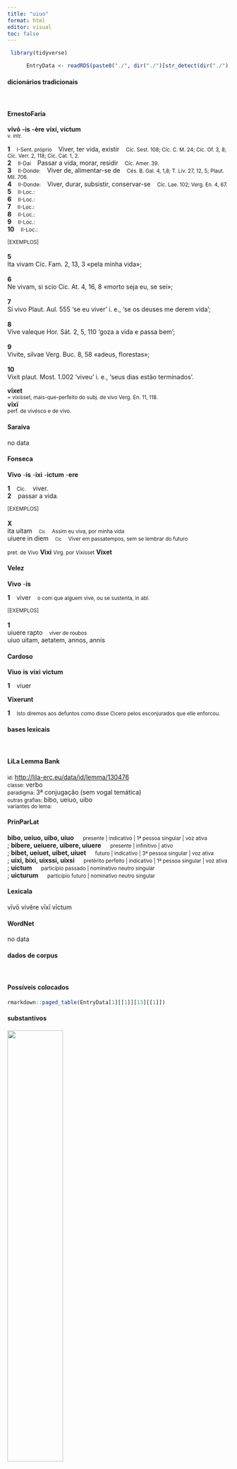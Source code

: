 ```yaml
---
title: "uiuo"
format: html
editor: visual
toc: false
---
```



```r
 library(tidyverse) 

      EntryData <- readRDS(paste0("./", dir("./")[str_detect(dir("./"), "_xx117-105-117-111xx_.rds")]))

```


#### dicionários tradicionais

&emsp;




::: panel-tabset

#### ErnestoFaria

<b>vīvō</b> <b>-is</b> <b>-ère</b> <b>víxí, víctum</b> <br> <small>v. intr.</small> <br> <small></small>   <p> <b>1</b> &ensp; <small>I-Sent. próprio</small> &ensp; Viver, ter vida, existir &ensp; <small>Cíc. Sest. 108; Cíc. C. M. 24; Cíc. Of. 3, 8; Cíc. Verr. 2, 118; Cíc. Cat. 1, 2.</small> <br> <b>2</b> &ensp; <small>II-Daí</small> &ensp; Passar a vida, morar, residir &ensp; <small>Cíc. Amer. 39.</small> <br> <b>3</b> &ensp; <small>II-Donde:</small> &ensp; Viver de, alimentar-se de &ensp; <small>Cés. B. Gal. 4, 1,8; T. Lív. 27, 12, 5; Plaut. Mil. 706.</small> <br> <b>4</b> &ensp; <small>II-Donde:</small> &ensp; Viver, durar, subsistir, conservar-se &ensp; <small>Cíc. Lae. 102; Verg. En. 4, 67.</small> <br> <b>5</b> &ensp; <small>II-Loc.:</small> &ensp; <small></small> <br> <b>6</b> &ensp; <small>II-Loc.:</small> &ensp; <small></small> <br> <b>7</b> &ensp; <small>II-Loc.:</small> &ensp; <small></small> <br> <b>8</b> &ensp; <small>II-Loc.:</small> &ensp; <small></small> <br> <b>9</b> &ensp; <small>II-Loc.:</small> &ensp; <small></small> <br> <b>10</b> &ensp; <small>II-Loc.:</small> &ensp; <small></small> </p>   <p><small>[EXEMPLOS]</small><br> <br><b>5</b><br>Ita vivam Cíc. Fam. 2, 13, 3 «pela minha vida»; <br> <br><b>6</b><br>Ne vivam, si scio Cíc. At. 4, 16, 8 «morto seja eu, se sei»; <br> <br><b>7</b><br>Si vivo Plaut. Aul. 555 ‘se eu viver’ i. e., ‘se os deuses me derem vida’; <br> <br><b>8</b><br>Vive valeque Hor. Sát. 2, 5, 110 ‘goza a vida e passa bem’; <br> <br><b>9</b><br>Vivite, silvae Verg. Buc. 8, 58 «adeus, florestas»; <br> <br><b>10</b><br>Vixit plaut. Most. 1.002 ‘viveu’ i. e., ‘seus dias estão terminados’. </p> 
 <b>vīxet</b> <br> <small>= víxísset, mais-que-perfeito do subj. de vívo Verg. En. 11, 118.</small> <br> <small></small> 
 <b>vīxī</b> <br> <small>perf. de vivésco e de vívo.</small> <br> <small></small>




#### Saraiva

no data




#### Fonseca

<b>Vivo</b> -<b>is</b> -<b>ixi</b> -<b>ictum</b> -<b>ere</b>   <p> <b>1</b> &ensp; <small>Cic.</small> &ensp; viver. <br> <b>2</b> &ensp; passar a vida. </p>   <p><small>[EXEMPLOS]</small><br> <br><b>X</b><br>ita uitam &ensp; <small><small>Cic</small></small> &ensp; <small>Assim eu viva, por minha vida</small> <br> uiuere in diem &ensp; <small><small>Cic</small></small> &ensp; <small>Viver em passatempos, sem se lembrar do futuro</small> </p> 
 <small>pret. de Vivo</small> <b>Vixi</b> 
 <small>Virg. por Vixisset</small> <b>Vixet</b>




#### Velez

<b>Vivo</b> -<b>is</b>   <p> <b>1</b> &ensp; viver &ensp; <small>o com que alguem vive, ou se sustenta, in abl.</small> </p>   <p><small>[EXEMPLOS]</small><br> <br><b>1</b><br>uiuere rapto &ensp; <small>viver de roubos</small> <br> uiuo uitam, aetatem, annos, annis </p>




#### Cardoso

<b>Viuo</b> <b>is</b> <b>vixi</b> <b>victum</b>   <p> <b>1</b> &ensp; viuer </p> 
 <b>Vixerunt</b>   <p> <b>1</b> &ensp; <small>Isto diremos aos defuntos como disse Cicero pelos esconjurados que elle enforcou.</small> </p>


:::



#### bases lexicais

&emsp;






::: panel-tabset

#### LiLa Lemma Bank

<small> id: </small> <a href=' http://lila-erc.eu/data/id/lemma/130476 ' target="_blank"> http://lila-erc.eu/data/id/lemma/130476 </a> <br>
<small> classe: </small> verbo    <br>
<small> paradigma: </small> 3ª conjugação (sem vogal temática) <br>
<small> outras grafias: </small> bibo, ueiuo, uibo <br>
<small> variantes do lema: </small>  <br>





#### PrinParLat

<b> bibo, ueiuo, uibo, uiuo </b>&emsp;<small> presente | indicativo | 1ª pessoa singular | voz ativa </small><br>
; <b> bibere, ueiuere, uibere, uiuere </b>&emsp;<small> presente | infinitivo | ativo </small><br>
; <b> bibet, ueiuet, uibet, uiuet </b>&emsp;<small> futuro | indicativo | 3ª pessoa singular | voz ativa </small><br>
; <b> uixi, bixi, uixssi, uixsi </b>&emsp;<small> pretérito perfeito | indicativo | 1ª pessoa singular | voz ativa </small><br>
; <b> uictum </b>&emsp;<small> particípio passado | nominativo neutro singular </small><br>
; <b> uicturum </b>&emsp;<small> particípio futuro | nominativo neutro singular </small><br>





#### Lexicala

vīvō 
 vivĕre 
 vīxī 
 vīctum




#### WordNet

no data


:::



#### dados de corpus

&emsp;




::: panel-tabset

#### Possíveis colocados

```r

rmarkdown::paged_table(EntryData[1][[1]][13][[1]])

```


#### substantivos

![](./Media/wordcloud__xx117-105-117-111xx__BY_collocate_scoreSUBST.webp){width=50% fig-alt='This chart plots collocate by scoreSUBST, for the headword uiuo here are all the values plotted: collocate: beate; scoreSUBST: 0. collocate: bene; scoreSUBST: 0. collocate: natura; scoreSUBST: 2. collocate: quoad; scoreSUBST: 0. collocate: sic; scoreSUBST: 0. collocate: incipio; scoreSUBST: 0. collocate: contra; scoreSUBST: 0. collocate: mos; scoreSUBST: 2. collocate: tamquam; scoreSUBST: 0. collocate: nolo; scoreSUBST: 0. collocate: dum; scoreSUBST: 0. collocate: ita; scoreSUBST: 0. collocate: sed; scoreSUBST: 0. collocate: si; scoreSUBST: 0'}




#### adjetivos

![](./Media/wordcloud__xx117-105-117-111xx__BY_collocate_scoreADJ.webp){width=50% fig-alt='This chart plots collocate by scoreADJ, for the headword uiuo here are all the values plotted: collocate: beate; scoreADJ: 0. collocate: bene; scoreADJ: 0. collocate: natura; scoreADJ: 0. collocate: quoad; scoreADJ: 0. collocate: sic; scoreADJ: 0. collocate: incipio; scoreADJ: 0. collocate: contra; scoreADJ: 0. collocate: mos; scoreADJ: 0. collocate: tamquam; scoreADJ: 0. collocate: nolo; scoreADJ: 0. collocate: dum; scoreADJ: 0. collocate: ita; scoreADJ: 0. collocate: sed; scoreADJ: 0. collocate: si; scoreADJ: 0'}




#### verbos

![](./Media/wordcloud__xx117-105-117-111xx__BY_collocate_scoreVERBO.webp){width=50% fig-alt='This chart plots collocate by scoreVERBO, for the headword uiuo here are all the values plotted: collocate: beate; scoreVERBO: 0. collocate: bene; scoreVERBO: 0. collocate: natura; scoreVERBO: 0. collocate: quoad; scoreVERBO: 0. collocate: sic; scoreVERBO: 0. collocate: incipio; scoreVERBO: 2. collocate: contra; scoreVERBO: 0. collocate: mos; scoreVERBO: 0. collocate: tamquam; scoreVERBO: 0. collocate: nolo; scoreVERBO: 2. collocate: dum; scoreVERBO: 0. collocate: ita; scoreVERBO: 0. collocate: sed; scoreVERBO: 0. collocate: si; scoreVERBO: 0'}




#### advérbios

![](./Media/wordcloud__xx117-105-117-111xx__BY_collocate_scoreADV.webp){width=50% fig-alt='This chart plots collocate by scoreADV, for the headword uiuo here are all the values plotted: collocate: beate; scoreADV: 4. collocate: bene; scoreADV: 2. collocate: natura; scoreADV: 0. collocate: quoad; scoreADV: 2. collocate: sic; scoreADV: 2. collocate: incipio; scoreADV: 0. collocate: contra; scoreADV: 0. collocate: mos; scoreADV: 0. collocate: tamquam; scoreADV: 0. collocate: nolo; scoreADV: 0. collocate: dum; scoreADV: 2. collocate: ita; scoreADV: 2. collocate: sed; scoreADV: 0. collocate: si; scoreADV: 0'}




#### preposições e conjunções

![](./Media/wordcloud__xx117-105-117-111xx__BY_collocate_scoreFUNC.webp){width=50% fig-alt='This chart plots collocate by scoreFUNC, for the headword uiuo here are all the values plotted: collocate: beate; scoreFUNC: 0. collocate: bene; scoreFUNC: 0. collocate: natura; scoreFUNC: 0. collocate: quoad; scoreFUNC: 0. collocate: sic; scoreFUNC: 0. collocate: incipio; scoreFUNC: 0. collocate: contra; scoreFUNC: 20. collocate: mos; scoreFUNC: 0. collocate: tamquam; scoreFUNC: 20. collocate: nolo; scoreFUNC: 0. collocate: dum; scoreFUNC: 0. collocate: ita; scoreFUNC: 0. collocate: sed; scoreFUNC: 0. collocate: si; scoreFUNC: 20'}


:::



::: panel-tabset

#### ExemplosTraduzidos

<p> ne <b>vivam</b> si scio <br> <small> Cic.Att.4.17.5 <br> Que eu não viva, se sei. <small> [JDD] </small> </small> </p>
; <p> ita <b>vivam</b> ut maximos sumptus facio <br> <small> Cic.Att.5.15.2 <br> Que eu viva assim como faço enormes despesas. <small> [JDD] </small> </small> </p>
; <p> <b>uiuere</b> noluit qui mori non uult <br> <small> Sen.Ep.30.10 <br> Não quis viver quem não quer morrer. <small> [JDD] </small> </small> </p>
; <p> <b>uiuet</b> enim etiam sine amicis beate <br> <small> Sen.Ep.9.15 <br> pois viverá feliz mesmo sem amigos. <small> [JDD] </small> </small> </p>
; <p> ut <b>uiuam</b> Naeuius aut sic ut Nomentanus <br> <small> Hor.S.1.1.101 <br> Que eu viva como Névio ou como Nomentano?” <small> [JDD] </small> </small> </p>
; <p> quid quid Pomponius istis audiret leuiora pater si <b>uiueret</b> <br> <small> Hor.S.1.4.52 <br> Será que Pompônio ouviria coisas mais leves do que estas, se seu pai estivesse vivo? <small> [JDD, de outra edição] </small> </small> </p>
; <p> hos cupit habere quam plurimos non ut beate <b>uiuat</b> <br> <small> Sen.Ep.9.15 <br> deseja tê-los no maior número possível, não para viver feliz. <small> [JDD] </small> </small> </p>
; <p> <b>uiuis</b> et <b>uiuis</b> non ad deponendam sed ad confirmandam audaciam <br> <small> Cic.Catil.1.4.14 <br> Vives, e vives não para desistir, mas para confirmar tua ousadia. <small> [JDD] </small> </small> </p>
; <p> inter cetera mala hoc quoque habet stultitia semper incipit <b>uiuere</b> <br> <small> Sen.Ep.13.16 <br> “Entre outros males a tolice tem também este: sempre começa a viver.” <small> [JDD] </small> </small> </p>
; <p> sic <b>uiue</b> tamquam quid facias auditurus sim immo tamquam uisurus <br> <small> Sen.Ep.32.1 <br> Vive assim como se eu fosse ouvir o que estás fazendo, mais ainda como se eu fosse ver. <small> [JDD] </small> </small> </p>
; <p> praeterea luxuriosi uitam suam esse in sermonibus dum <b>uiuunt</b> uolunt <br> <small> Sen.Ep.122.14 <br> Além disso, os lascivos querem que sua vida esteja nas conversas, enquanto estão vivendo. <small> [JDD] </small> </small> </p>
; <p> sic loquere sic <b>uiue</b> uide ne te ulla res deprimat <br> <small> Sen.Ep.10.4 <br> Fala assim, vive assim; cuida para que nenhum acontecimento te deprima. <small> [JDD] </small> </small> </p>
; <p> non <b>uiuunt</b> contra naturam qui pomaria in summis turribus serunt <br> <small> Sen.Ep.122.8 <br> Não vivem contra a natureza esses que plantam pomares no alto das torres? <small> [JDD] </small> </small> </p>
; <p> simul et parare disce si quid te uetat bene <b>uiuere</b> bene mori non uetat <br> <small> Sen.Ep.17.5 <br> Aprende ao mesmo tempo preparar-te a ti mesmo: se algo te impede de viver bem, não te impede de morrer bem.[*] <small>  </small> </small> </p>
; <p> senectutis autem nullus est certus terminus recteque in ea <b>uiuitur</b> quoad munus offici exsequi et tueri possis et mortem contemnere <br> <small> Cic.Sen.72 <br> Da velhice, porém, não há nenhum limite certo e vive-se nela corretamente, enquanto possas cumprir e observar a função do dever e, contudo, desprezar a morte. <small> [JDD, de outra edição] </small> </small> </p>
; <p> hi postquam in una moenia conuenere dispari genere dissimili lingua alius alio more <b>uiuentes</b> incredibile memoratu est quam facile coaluerint ita breui multitudo diuersa atque uaga concordia ciuitas facta erat <br> <small> Sal.Cat.6.2 <br> Depois que estes se juntaram dentro da mesma muralha, diferentes na raça, desiguais na língua, vivendo cada um com seu costume, é incrível de lembrar o quão facilmente se fundiram. <small> [JDD, de outra edição] </small> </small> </p>





#### Frequência por autor

![](./Media/barchart__xx117-105-117-111xx__lemma_BY_author_Frequencies.webp){width=50% fig-alt='This charts plots the frequency of lemma by author_Frequencies. The Horatius subcorpus registers the highest normalized frequency, with the value of 19.54 and an absolute frequency of 22. The Sallustius subcorpus follows, with a normalized frequency of 4.64 and an absolute frequency of 5. the subcorpus with the least normalized frequency is Suetonius with the normalized value of 0 and an absolute freqeuncy of 0. here are all the values: subcorpus: Caesar ; normalized frequency: 2 ; absolute frequency: 0.755344059218974. subcorpus: Cicero ; normalized frequency: 112 ; absolute frequency: 6.97714983429269. subcorpus: Horatius ; normalized frequency: 22 ; absolute frequency: 19.5364532457153. subcorpus: Ovidius ; normalized frequency: 2 ; absolute frequency: 3.43170899107756. subcorpus: Phaedrus ; normalized frequency: 1 ; absolute frequency: 1.5181417944436. subcorpus: Sallustius ; normalized frequency: 5 ; absolute frequency: 4.63778870234672. subcorpus: Seneca ; normalized frequency: 98 ; absolute frequency: 18.2900655082959. subcorpus: Suetonius ; normalized frequency: 0 ; absolute frequency: 0. subcorpus: Tacitus ; normalized frequency: 0 ; absolute frequency: 0. subcorpus: Vergilius ; normalized frequency: 2 ; absolute frequency: 3.86100386100386. subcorpus: Hieronymus ; normalized frequency: 1 ; absolute frequency: 2.24668613794653'}




#### Frequência por gênero

![](./Media/barchart__xx117-105-117-111xx__lemma_BY_genre_Frequencies.webp){width=50% fig-alt='This charts plots the frequency of lemma by genre_Frequencies. The Prosa.filosófica subcorpus registers the highest normalized frequency, with the value of 21.75 and an absolute frequency of 132. The Prosa.epistolográfica subcorpus follows, with a normalized frequency of 4.24 and an absolute frequency of 16. the subcorpus with the least normalized frequency is Prosa.histórica with the normalized value of 1.7 and an absolute freqeuncy of 7. here are all the values: subcorpus: Prosa.histórica ; normalized frequency: 7 ; absolute frequency: 1.70403369118041. subcorpus: Prosa.filosófica ; normalized frequency: 132 ; absolute frequency: 21.7459349928337. subcorpus: Prosa.oratória ; normalized frequency: 56 ; absolute frequency: 5.3767054237516. subcorpus: Prosa.epistolográfica ; normalized frequency: 16 ; absolute frequency: 4.23964598955987. subcorpus: Poesia.lírica ; normalized frequency: 22 ; absolute frequency: 18.5076133591318. subcorpus: Poesia.didática ; normalized frequency: 3 ; absolute frequency: 2.54474510136568. subcorpus: Poesia.trágica ; normalized frequency: 6 ; absolute frequency: 5.21195274496178. subcorpus: Poesia.épica ; normalized frequency: 2 ; absolute frequency: 3.86100386100386. subcorpus: Prosa.ficcional ; normalized frequency: 1 ; absolute frequency: 2.24668613794653'}




#### Frequência por século

![](./Media/barchart__xx117-105-117-111xx__lemma_BY_period_Frequencies.webp){width=50% fig-alt='This charts plots the frequency of lemma by period_Frequencies. The I.d.C. subcorpus registers the highest normalized frequency, with the value of 15.45 and an absolute frequency of 101. The I.a.C. subcorpus follows, with a normalized frequency of 6.66 and an absolute frequency of 143. the subcorpus with the least normalized frequency is II.d.C. with the normalized value of 0 and an absolute freqeuncy of 0. here are all the values: subcorpus: I.a.C. ; normalized frequency: 143 ; absolute frequency: 6.65580637654177. subcorpus: I.d.C. ; normalized frequency: 101 ; absolute frequency: 15.4505124674927. subcorpus: II.d.C. ; normalized frequency: 0 ; absolute frequency: 0. subcorpus: IV.d.C. ; normalized frequency: 1 ; absolute frequency: 2.24668613794653'}


:::

